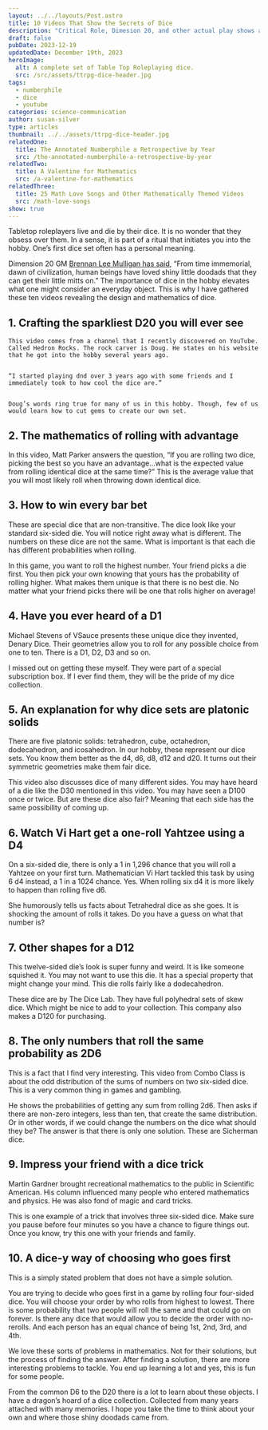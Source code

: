 ```yaml
---
layout: ../../layouts/Post.astro
title: 10 Videos That Show the Secrets of Dice
description: "Critical Role, Dimesion 20, and other actual play shows all show the power of dice. Here are their secrets. "
draft: false
pubDate: 2023-12-19
updatedDate: December 19th, 2023
heroImage:
  alt: A complete set of Table Top Roleplaying dice.
  src: /src/assets/ttrpg-dice-header.jpg
tags:
  - numberphile
  - dice
  - youtube
categories: science-communication
author: susan-silver
type: articles
thumbnail: ../../assets/ttrpg-dice-header.jpg
relatedOne:
  title: The Annotated Numberphile a Retrospective by Year
  src: /the-annotated-numberphile-a-retrospective-by-year
relatedTwo:
  title: A Valentine for Mathematics
  src: /a-valentine-for-mathematics
relatedThree:
  title: 25 Math Love Songs and Other Mathematically Themed Videos
  src: /math-love-songs
show: true
---
```



Tabletop roleplayers live and die by their dice. It is no wonder that they obsess over them. In a sense, it is part of a ritual that initiates you into the hobby. One’s first dice set often has a personal meaning. 

Dimension 20 GM [Brennan Lee Mulligan has said](https://youtu.be/Tek7OHPKeHE?si=1crg-uUIeZ1fFTT-), “From time immemorial, dawn of civilization, human beings have loved shiny little doodads that they can get their little mitts on.” The importance of dice in the hobby elevates what one might consider an everyday object. This is why I have gathered these ten videos revealing the design and mathematics of dice. 


<a name="CraftingthesparkliestD20youwilleversee"></a>
## 1. Crafting the sparkliest D20 you will ever see 

<YouTube id="https://www.youtube.com/watch?v=-dr5BkmvgkE" />

   

    This video comes from a channel that I recently discovered on YouTube. Called Hedron Rocks. The rock carver is Doug. He states on his website that he got into the hobby several years ago. 


    “I started playing dnd over 3 years ago with some friends and I immediately took to how cool the dice are.”


    Doug’s words ring true for many of us in this hobby. Though, few of us would learn how to cut gems to create our own set.


<a name="Themathematicsofrollingwithadvantage"></a>
## 2. The mathematics of rolling with advantage

 <YouTube id="https://www.youtube.com/watch?v=X_DdGRjtwAo" />


In this video, Matt Parker answers the question, “If you are rolling two dice, picking the best so you have an advantage…what is the expected value from rolling identical dice at the same time?” This is the average value that you will most likely roll when throwing down identical dice. 


<a name="Howtowineverybarbet"></a>
## 3. How to win every bar bet
 <YouTube id="https://www.youtube.com/watch?v=u4XNL-uo520" />


These are special dice that are non-transitive. The dice look like your standard six-sided die. You will notice right away what is different. The numbers on these dice are not the same. What is important is that each die has different probabilities when rolling.

In this game, you want to roll the highest number. Your friend picks a die first. You then pick your own knowing that yours has the probability of rolling higher. What makes them unique is that there is no best die. No matter what your friend picks there will be one that rolls higher on average! 


<a name="HaveyoueverheardofaD1"></a>
## 4. Have you ever heard of a D1
 <YouTube id="https://youtu.be/erAuinBotBQ?si=pfCdfRQ2NwXOgL5O" />


Michael Stevens of VSauce presents these unique dice they invented, Denary Dice. Their geometries allow you to roll for any possible choice from one to ten. There is a D1, D2, D3 and so on.

I missed out on getting these myself. They were part of a special subscription box. If I ever find them, they will be the pride of my dice collection.


<a name="Anexplanationforwhydicesetsareplatonicsolids"></a>
## 5. An explanation for why dice sets are platonic solids
 <YouTube id="https://www.youtube.com/watch?v=G7zT9MljJ3Y" />


There are five platonic solids: tetrahedron, cube, octahedron, dodecahedron, and icosahedron. In our hobby, these represent our dice sets. You know them better as the d4, d6, d8, d12 and d20. It turns out their symmetric geometries make them fair dice.

This video also discusses dice of many different sides. You may have heard of a die like the D30 mentioned in this video. You may have seen a D100 once or twice. But are these dice also fair? Meaning that each side has the same possibility of coming up.


<a name="WatchViHartgetaonerollYahtzeeusingaD4"></a>
## 6. Watch Vi Hart get a one-roll Yahtzee using a D4
<YouTube id="https://www.youtube.com/watch?v=fwD98HiQSJc" />


On a six-sided die, there is only a 1 in 1,296 chance that you will roll a Yahtzee on your first turn. Mathematician Vi Hart tackled this task by using 6 d4 instead, a 1 in a 1024 chance. Yes. When rolling six d4 it is more likely to happen than rolling five d6.

She humorously tells us facts about Tetrahedral dice as she goes. It is shocking the amount of rolls it takes. Do you have a guess on what that number is?


<a name="OthershapesforaD12"></a>
## 7. Other shapes for a D12
<YouTube id="https://www.youtube.com/watch?v=-Of8iqfT0JE" />


This twelve-sided die’s look is super funny and weird. It is like someone squished it. You may not want to use this die. It has a special property that might change your mind. This die rolls fairly like a dodecahedron.

These dice are by The Dice Lab. They have full polyhedral sets of skew dice. Which might be nice to add to your collection. This company also makes a D120 for purchasing. 


<a name="Theonlynumbersthatrollthesameprobabilityas2D6"></a>
## 8. The only numbers that roll the same probability as 2D6
<YouTube id="https://youtu.be/WrLZsnQ9uHk?si=QPmkXFAFYRXVYfOQ" />


This is a fact that I find very interesting. This video from Combo Class is about the odd distribution of the sums of numbers on two six-sided dice. This is a very common thing in games and gambling. 

He shows the probabilities of getting any sum from rolling 2d6. Then asks if there are non-zero integers, less than ten, that create the same distribution. Or in other words, if we could change the numbers on the dice what should they be? The answer is that there is only one solution. These are Sicherman dice. 


<a name="Impressyourfriendwithadicetrick"></a>
## 9. Impress your friend with a dice trick
<YouTube id="https://www.youtube.com/watch?v=27qhUZbHKao" />


Martin Gardner brought recreational mathematics to the public in Scientific American. His column influenced many people who entered mathematics and physics. He was also fond of magic and card tricks. 

This is one example of a trick that involves three six-sided dice. Make sure you pause before four minutes so you have a chance to figure things out. Once you know, try this one with your friends and family. 


<a name="Adiceywayofchoosingwhogoesfirst"></a>
## 10. A dice-y way of choosing who goes first
<YouTube id="https://youtu.be/5q32heFz1bs?si=nj5KZOcOicgb7X5c" />
	

This is a simply stated problem that does not have a simple solution. 

You are trying to decide who goes first in a game by rolling four four-sided dice. You will choose your order by who rolls from highest to lowest. There is some probability that two people will roll the same and that could go on forever. Is there any dice that would allow you to decide the order with no-rerolls. And each person has an equal chance of being 1st, 2nd, 3rd, and 4th.

We love these sorts of problems in mathematics. Not for their solutions, but the process of finding the answer. After finding a solution, there are more interesting problems to tackle. You end up learning a lot and yes, this is fun for some people.  

From the common D6 to the D20 there is a lot to learn about these objects. I have a dragon’s hoard of a dice collection. Collected from many years attached with many memories. I hope you take the time to think about your own and where those shiny doodads came from. 


